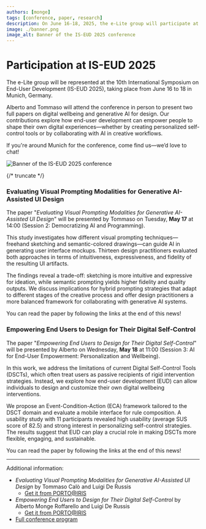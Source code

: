 ```yaml
---
authors: [monge]
tags: [conference, paper, research]
description: On June 16-18, 2025, the e-Lite group will participate at the 0th International Symposium on End-User Development in Munich, Germany. Members of the group will present two papers.
image: ./banner.png
image_alt: Banner of the IS-EUD 2025 conference
---
```



# Participation at IS-EUD 2025

The e-Lite group will be represented at the 10th International Symposium on End-User Development (IS-EUD 2025), taking place from June 16 to 18 in Munich, Germany.

Alberto and Tommaso will attend the conference in person to present two full papers on digital wellbeing and generative AI for design. Our contributions explore how end-user development can empower people to shape their own digital experiences—whether by creating personalized self-control tools or by collaborating with AI in creative workflows.

If you're around Munich for the conference, come find us—we’d love to chat! 

<p className="text--center"><img src={banner} alt="Banner of the IS-EUD 2025 conference"></img></p>

{/* truncate */}
### Evaluating Visual Prompting Modalities for Generative AI-Assisted UI Design
The paper "_Evaluating Visual Prompting Modalities for Generative AI-Assisted UI Design_" will be presented by Tommaso on Tuesday, **May 17** at 14:00 (Session 2: Democratizing AI and Programming).

This study investigates how different visual prompting techniques—freehand sketching and semantic-colored drawings—can guide AI in generating user interface mockups. Thirteen design practitioners evaluated both approaches in terms of intuitiveness, expressiveness, and fidelity of the resulting UI artifacts.

The findings reveal a trade-off: sketching is more intuitive and expressive for ideation, while semantic prompting yields higher fidelity and quality outputs. We discuss implications for hybrid prompting strategies that adapt to different stages of the creative process and offer design practitioners a more balanced framework for collaborating with generative AI systems.

You can read the paper by following the links at the end of this news!

### Empowering End Users to Design for Their Digital Self-Control
The paper "_Empowering End Users to Design for Their Digital Self-Control_" will be presented by Alberto on Wednesday, **May 18** at 11:00 (Session 3: AI for End-User Empowerment: Personalization and Wellbeing). 

In this work, we address the limitations of current Digital Self-Control Tools (DSCTs), which often treat users as passive recipients of rigid intervention strategies. Instead, we explore how end-user development (EUD) can allow individuals to design and customize their own digital wellbeing interventions.

We propose an Event-Condition-Action (ECA) framework tailored to the DSCT domain and evaluate a mobile interface for rule composition. A usability study with 11 participants revealed high usability (average SUS score of 82.5) and strong interest in personalizing self-control strategies. The results suggest that EUD can play a crucial role in making DSCTs more flexible, engaging, and sustainable.

You can read the paper by following the links at the end of this news!

---

Additional information:

* _Evaluating Visual Prompting Modalities for Generative AI-Assisted UI Design_ by Tommaso Calò and Luigi De Russis 
  * [Get it from PORTO@IRIS](https://hdl.handle.net/11583/3000511)
* _Empowering End Users to Design for Their Digital Self-Control_ by Alberto Monge Roffarello and Luigi De Russis
  * [Get it from PORTO@IRIS](https://hdl.handle.net/11583/3000496)
* [Full conference program](https://iseud2025.ubicomp.net/program.html)

